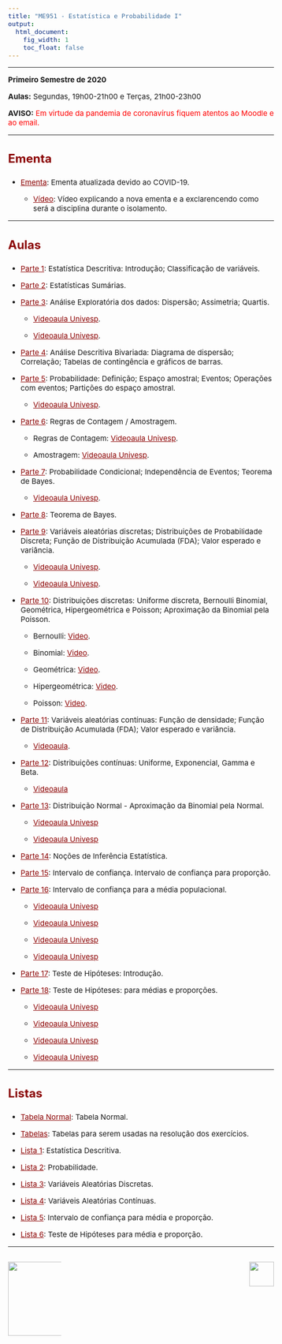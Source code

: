 ```yaml
---
title: "ME951 - Estatística e Probabilidade I"
output:
  html_document:
    fig_width: 1
    toc_float: false
---
```


<style type="text/css">
.nav.navbar-nav.navbar-right a {
    color: white;
}
.navbar {
  background-color:maroon;
  border-color:black;
}
.navbar-brand {
color:black!important;
}
body{ /* Normal  */
      font-size: 15px;
  }
h1.title {
  font-size: 30px;
}
h3 { /* Header 3 */
  font-size: 24px;
  color: DarkRed;
}
</style>

<style>
a:link {
    color: darkred;
}
a:visited {
    color: darkred;
}
a:hover {
    color: blue;
}
.column-f1{
  float: left;
  width: 20%;
  text-align: left;
}
.column-f2{
  float: right;
  width: 20%;
  text-align: right;
}
</style>

----

**Primeiro Semestre de 2020**

**Aulas:** Segundas, 19h00-21h00 e Terças, 21h00-23h00

**AVISO:**<span style="color:red"> Em virtude da pandemia de coronavírus fiquem atentos ao Moodle e ao email.  

----

### **Ementa**

- [Ementa](Disciplinas/ME_951_1s2020/EmentaNew.pdf): Ementa atualizada devido ao COVID-19.

    - [Vídeo](https://youtu.be/J-N6LGQkAtA): Vídeo explicando a nova ementa e a exclarencendo como será a disciplina durante o isolamento.

<!-- - [Cronograma](Disciplinas/ME_951_1s2020/Cronograma.pdf) -->

----

### **Aulas**

- [Parte 1](Disciplinas/ME_951_1s2020/Parte1.pdf): Estatística Descritiva: Introdução; Classificação de variáveis. 

- [Parte 2](Disciplinas/ME_951_1s2020/Parte2.pdf): Estatísticas Sumárias. 

- [Parte 3](Disciplinas/ME_951_1s2019/Parte3.pdf):  Análise Exploratória dos dados: Dispersão; Assimetria; Quartis. 

     - [Videoaula Univesp](https://integra.univesp.br/courses/2726/pages/videoaula-13-distribuicao-de-frequencia?module_item_id=211124).
     
     - [Videoaula Univesp](https://integra.univesp.br/courses/2726/pages/videoaula-15-medidas-de-posicao-e-dispersao?module_item_id=211128).
 
</p>

- [Parte 4](Disciplinas/ME_951_1s2020/Parte4.pdf): Análise Descritiva Bivariada: Diagrama de dispersão; Correlação; Tabelas de contingência e gráficos de barras. 

- [Parte 5](Disciplinas/ME_951_1s2020/Parte5.pdf): Probabilidade: Definição; Espaço amostral; Eventos; Operações com eventos; Partições do espaço amostral.

     - [Videoaula Univesp](https://integra.univesp.br/courses/2726/pages/videoaula-2-probabilidade-conceitos-fundamentais?module_item_id=211198).
 
</p>

- [Parte 6](Disciplinas/ME_951_1s2020/Parte6.pdf): Regras de Contagem / Amostragem.

     - Regras de Contagem: [Videoaula Univesp](https://integra.univesp.br/courses/2726/pages/videoaula-4-contagem?module_item_id=211202).
     
     - Amostragem: [Videoaula Univesp](https://integra.univesp.br/courses/2726/pages/videoaula-11-amostragem-conceitos-fundamentais?module_item_id=211152).

</p>

- [Parte 7](Disciplinas/ME_951_1s2020/Parte7.pdf):  Probabilidade Condicional; Independência de Eventos; Teorema de Bayes.

    - [Videoaula Univesp](https://integra.univesp.br/courses/2726/pages/videoaula-5-teoremas-de-probabilidade?module_item_id=211175).

</p>

- [Parte 8](Disciplinas/ME_951_1s2020/Parte8.pdf): Teorema de Bayes. 

- [Parte 9](Disciplinas/ME_951_1s2020/Parte9.pdf): Variáveis aleatórias discretas; Distribuições de Probabilidade Discreta; Função de Distribuição Acumulada (FDA); Valor esperado e variância.

    - [Videoaula Univesp](https://integra.univesp.br/courses/2726/pages/videoaula-7-variaveis-aleatorias?module_item_id=211179).

    - [Videoaula Univesp](https://integra.univesp.br/courses/2726/pages/videoaula-8-exercicios-sobre-variaveis-aleatorias?module_item_id=211181).

</p>

- [Parte 10](Disciplinas/ME_951_1s2020/Parte10.pdf): Distribuições discretas: Uniforme discreta, Bernoulli Binomial, Geométrica, Hipergeométrica e Poisson; Aproximação da Binomial pela Poisson.

    - Bernoulli: [Video](https://www.youtube.com/watch?v=i_-npuhDLqY&list=PL7xT0Gz6G0-QE_GjV3WevJC7zWyhKm77h).
    
    - Binomial: [Video](https://www.youtube.com/watch?v=P-oN6gQHWYU&list=PL7xT0Gz6G0-QE_GjV3WevJC7zWyhKm77h&index=2).
    
    - Geométrica: [Video](https://www.youtube.com/watch?v=jhfGeIsQ_SA).
    
    - Hipergeométrica: [Video](https://www.youtube.com/watch?v=V485bdSNIBg).
    
    - Poisson: [Video](https://www.youtube.com/watch?v=C3pdH2NbuzU).

</p>

- [Parte 11](Disciplinas/ME_951_1s2020/Parte11.pdf): Variáveis aleatórias contínuas: Função de densidade; Função de Distribuição Acumulada (FDA); Valor esperado e variância.

    - [Videoaula](https://youtu.be/TyhXaEFRt5A).

</p>

- [Parte 12](Disciplinas/ME_951_1s2020/Parte12.pdf): Distribuições contínuas: Uniforme, Exponencial, Gamma e Beta.

    - [Videoaula](https://youtu.be/IB28tbR15ik)

</p>

- [Parte 13](Disciplinas/ME_951_1s2020/Parte13.pdf): Distribuição Normal - Aproximação da Binomial pela Normal.

    - [Videoaula Univesp](https://integra.univesp.br/courses/2726/pages/videoaula-9-distribuicoes-de-probabilidade?module_item_id=211148)

    - [Videoaula Univesp](https://integra.univesp.br/courses/2726/pages/videoaula-10-exercicios-sobre-distribuicao-de-probabilidade?module_item_id=211150)

</p>

- [Parte 14](Disciplinas/ME_951_1s2020/Parte14.pdf): Noções de Inferência Estatística.

- [Parte 15](Disciplinas/ME_951_1s2020/Parte15.pdf): Intervalo de confiança. Intervalo de confiança para proporção.

- [Parte 16](Disciplinas/ME_951_1s2020/Parte16.pdf): Intervalo de confiança para a média populacional.

    - [Videoaula Univesp](https://integra.univesp.br/courses/2726/pages/videoaula-17-intervalo-de-confianca-para-media?module_item_id=211105)

    - [Videoaula Univesp](https://integra.univesp.br/courses/2726/pages/videoaula-18-exercicios-sobre-intervalo-de-confianca-para-media?module_item_id=211107)

    - [Videoaula Univesp](https://integra.univesp.br/courses/2726/pages/videoaula-19-intervalo-de-confianca-para-proporcao-e-media-com-variancia-desconhecida?module_item_id=211109)

    - [Videoaula Univesp](https://integra.univesp.br/courses/2726/pages/videoaula-20-exercicios-sobre-intervalo-de-confianca-para-proporcao-e-media-com-variancia-desconhecida?module_item_id=211111)

</p>

- [Parte 17](Disciplinas/ME_951_1s2020/Parte17.pdf): Teste de Hipóteses: Introdução.

- [Parte 18](Disciplinas/ME_951_1s2020/Parte18.pdf): Teste de Hipóteses: para médias e proporções.

    - [Videoaula Univesp](https://integra.univesp.br/courses/2726/pages/videoaula-21-teste-de-hipoteses-para-media?module_item_id=211087)

    - [Videoaula Univesp](https://integra.univesp.br/courses/2726/pages/videoaula-22-exercicios-sobre-teste-de-hipoteses-para-media?module_item_id=211089)

    - [Videoaula Univesp](https://integra.univesp.br/courses/2726/pages/videoaula-23-teste-de-hipoteses-para-proporcao?module_item_id=211091)

    - [Videoaula Univesp](https://integra.univesp.br/courses/2726/pages/videoaula-24-teste-de-hipoteses-para-media-com-variancia-desconhecida?module_item_id=211093)

</p>

<!-- - [Parte 19](Disciplinas/ME_951_1s2020/Parte19.pdf): Inferência para duas populações: Intervalo de confiança. -->

<!-- - [Parte 20](Disciplinas/ME_951_1s2020/Parte20.pdf): Inferência para duas populações: Teste de Hipóteses. -->

----

### **Listas**

<!-- - [Tabelas das distribuições](Disciplinas/ME_951_1s2019/Tabelas.pdf): Tabelas para serem usadas na resolução dos exercícios. -->

- [Tabela Normal](Disciplinas/ME_951_1s2020/TabelaNormal.pdf): Tabela Normal. 

- [Tabelas](Disciplinas/ME_414_2s2018/Tabelas.pdf): Tabelas para serem usadas na resolução dos exercícios. 

- [Lista 1](Disciplinas/ME_951_1s2020/Lista1.pdf): Estatística Descritiva. 

- [Lista 2](Disciplinas/ME_951_1s2020/Lista2.pdf): Probabilidade.

- [Lista 3](Disciplinas/ME_951_1s2020/Lista3.pdf): Variáveis Aleatórias Discretas.

- [Lista 4](Disciplinas/ME_951_1s2020/Lista4.pdf): Variáveis Aleatórias Contínuas.  

- [Lista 5](Disciplinas/ME_951_1s2020/Lista5.pdf): Intervalo de confiança para média e proporção.

- [Lista 6](Disciplinas/ME_951_1s2020/Lista6.pdf): Teste de Hipóteses para média e proporção.

<!-- - [Lista 7](Disciplinas/ME_951_1s2020/Lista7.pdf): IC e TH para duas populações.  -->

----

<div id="footer">
<p>
<div class="column-f1">
![](imagens/logo-unicamp1.png){width=150px}
</div>
<div class="column-f2">
![](imagens/logoimecc1.png){width=50px}
</div>
</p>
</div>